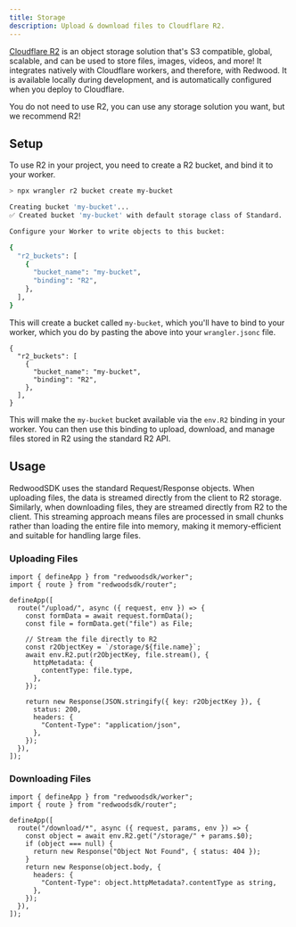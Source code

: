 ```yaml
---
title: Storage
description: Upload & download files to Cloudflare R2.
---
```



[Cloudflare R2](https://developers.cloudflare.com/r2/) is an object storage solution that's S3 compatible, global, scalable, and can be used to store files, images, videos, and more! It integrates natively with Cloudflare workers, and therefore, with Redwood. It is available locally during development, and is automatically configured when you deploy to Cloudflare.

<Aside type="tip" title="Pick your poison">
  You do not need to use R2, you can use any storage solution you want, but we recommend
  R2!
</Aside>

## Setup

To use R2 in your project, you need to create a R2 bucket, and bind it to your worker.

```bash showLineNumbers=false withOutput
> npx wrangler r2 bucket create my-bucket

Creating bucket 'my-bucket'...
✅ Created bucket 'my-bucket' with default storage class of Standard.

Configure your Worker to write objects to this bucket:

{
  "r2_buckets": [
    {
      "bucket_name": "my-bucket",
      "binding": "R2",
    },
  ],
}
```

This will create a bucket called `my-bucket`, which you'll have to bind to your worker, which you do by pasting the above into your `wrangler.jsonc` file.

```jsonc title="wrangler.jsonc"
{
  "r2_buckets": [
    {
      "bucket_name": "my-bucket",
      "binding": "R2",
    },
  ],
}
```

This will make the `my-bucket` bucket available via the `env.R2` binding in your worker. You can then use this binding to upload, download, and manage files stored in R2 using the standard R2 API.

## Usage

RedwoodSDK uses the standard Request/Response objects. When uploading files, the data is streamed directly from the client to R2 storage. Similarly, when downloading files, they are streamed directly from R2 to the client. This streaming approach means files are processed in small chunks rather than loading the entire file into memory, making it memory-efficient and suitable for handling large files.

### Uploading Files

```tsx title="src/worker.tsx"
import { defineApp } from "redwoodsdk/worker";
import { route } from "redwoodsdk/router";

defineApp([
  route("/upload/", async ({ request, env }) => {
    const formData = await request.formData();
    const file = formData.get("file") as File;

    // Stream the file directly to R2
    const r2ObjectKey = `/storage/${file.name}`;
    await env.R2.put(r2ObjectKey, file.stream(), {
      httpMetadata: {
        contentType: file.type,
      },
    });

    return new Response(JSON.stringify({ key: r2ObjectKey }), {
      status: 200,
      headers: {
        "Content-Type": "application/json",
      },
    });
  }),
]);
```

### Downloading Files

```tsx title="src/worker.tsx"
import { defineApp } from "redwoodsdk/worker";
import { route } from "redwoodsdk/router";

defineApp([
  route("/download/*", async ({ request, params, env }) => {
    const object = await env.R2.get("/storage/" + params.$0);
    if (object === null) {
      return new Response("Object Not Found", { status: 404 });
    }
    return new Response(object.body, {
      headers: {
        "Content-Type": object.httpMetadata?.contentType as string,
      },
    });
  }),
]);
```
